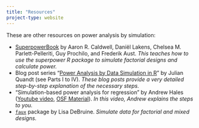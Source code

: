 ---
title: "Resources"
project-type: website
---

These are other resources on power analysis by simulation:

* [SuperpowerBook](https://aaroncaldwell.us/SuperpowerBook/) by Aaron R. Caldwell, Daniël Lakens, Chelsea M. Parlett-Pelleriti, Guy Prochilo, and Frederik Aust. *This teaches how to use the superpower R package to simulate factorial designs and calculate power.*
* Blog post series "[Power Analysis by Data Simulation in R](https://julianquandt.com/post/power-analysis-by-data-simulation-in-r-part-i/)" by Julian Quandt (see Parts I to IV). *These blog posts provide a very detailed step-by-step explanation of the necessary steps.*
* "Simulation-based power analysis for regression" by Andrew Hales ([Youtube video](https://www.youtube.com/watch?v=x2hhc5KYw-c), [OSF Material](https://osf.io/e42mg/)). *In this video, Andrew explains the steps to you.*
* [`faux`](https://debruine.github.io/faux/index.html) package by Lisa DeBruine. *Simulate data for factorial and mixed designs.*